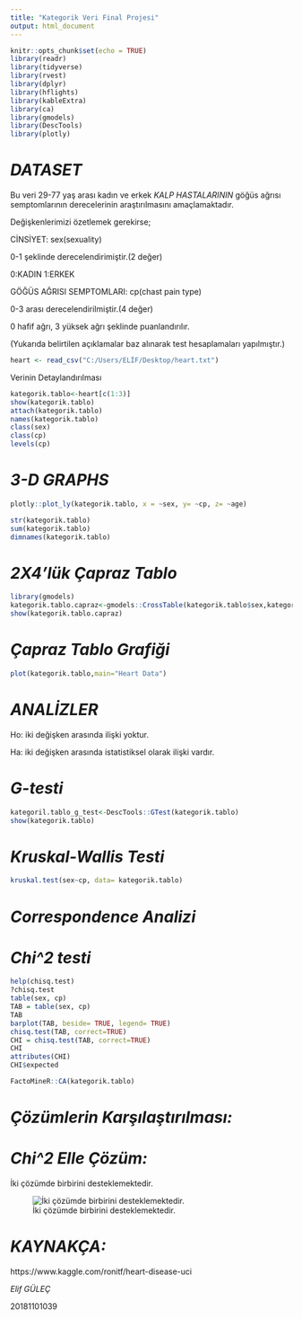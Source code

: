 ```yaml
---
title: "Kategorik Veri Final Projesi"
output: html_document
---
```


```r
knitr::opts_chunk$set(echo = TRUE)
library(readr)
library(tidyverse)
library(rvest)
library(dplyr)
library(hflights)
library(kableExtra)
library(ca)
library(gmodels)
library(DescTools)
library(plotly)
```

# *DATASET*

Bu veri 29-77 yaş arası kadın ve erkek *KALP HASTALARININ* göğüs ağrısı semptomlarının derecelerinin araştırılmasını amaçlamaktadır.

Değişkenlerimizi özetlemek gerekirse;

CİNSİYET: sex(sexuality)

0-1 şeklinde derecelendirimiştir.(2 değer)

0:KADIN
1:ERKEK

GÖĞÜS AĞRISI SEMPTOMLARI: cp(chast pain type)

0-3 arası derecelendirilmiştir.(4 değer)

0 hafif ağrı, 3 yüksek ağrı şeklinde puanlandırılır.

(Yukarıda belirtilen açıklamalar baz alınarak test hesaplamaları yapılmıştır.)

```r
heart <- read_csv("C:/Users/ELİF/Desktop/heart.txt")
```

Verinin Detaylandırılması

```r
kategorik.tablo<-heart[c(1:3)]
show(kategorik.tablo)
attach(kategorik.tablo)
names(kategorik.tablo)
class(sex)
class(cp)
levels(cp)
```

# *3-D GRAPHS*
```r
plotly::plot_ly(kategorik.tablo, x = ~sex, y= ~cp, z= ~age)
```

```r
str(kategorik.tablo)
sum(kategorik.tablo)
dimnames(kategorik.tablo)
```

# *2X4'lük Çapraz Tablo*
```r
library(gmodels)
kategorik.tablo.capraz<-gmodels::CrossTable(kategorik.tablo$sex,kategorik.tablo$cp)
show(kategorik.tablo.capraz)
```

# *Çapraz Tablo Grafiği*

```r
plot(kategorik.tablo,main="Heart Data")
```

# *ANALİZLER*

Ho: iki değişken arasında ilişki yoktur.

Ha: iki değişken arasında istatistiksel olarak ilişki vardır.

# *G-testi*
```r
kategoril.tablo_g_test<-DescTools::GTest(kategorik.tablo)
show(kategorik.tablo)
```

# *Kruskal-Wallis Testi*
```r
kruskal.test(sex~cp, data= kategorik.tablo)
```

# *Correspondence Analizi*

# *Chi^2 testi*
```r
help(chisq.test)
?chisq.test
table(sex, cp)
TAB = table(sex, cp)
TAB
barplot(TAB, beside= TRUE, legend= TRUE)
chisq.test(TAB, correct=TRUE)
CHI = chisq.test(TAB, correct=TRUE)
CHI
attributes(CHI)
CHI$expected
```

```r
FactoMineR::CA(kategorik.tablo)
```

# *Çözümlerin Karşılaştırılması:*

# *Chi^2 Elle Çözüm:* 

İki çözümde birbirini desteklemektedir.

![İki çözümde birbirini desteklemektedir.](ki-kare.png)



# *KAYNAKÇA:*
https://www.kaggle.com/ronitf/heart-disease-uci

*Elif GÜLEÇ*

20181101039





